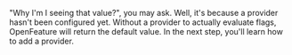 "Why I'm I seeing that value?", you may ask. Well, it's because a provider hasn't been configured yet. Without a provider to actually evaluate flags, OpenFeature will return the default value. In the next step, you'll learn how to add a provider.
